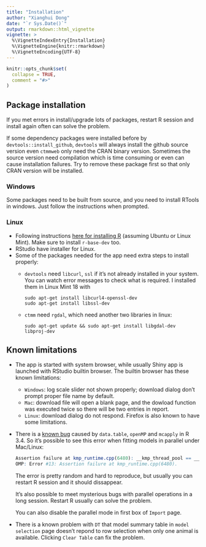 ```yaml
---
title: "Installation"
author: "Xianghui Dong"
date: "`r Sys.Date()`"
output: rmarkdown::html_vignette
vignette: >
  %\VignetteIndexEntry{Installation}
  %\VignetteEngine{knitr::rmarkdown}
  %\VignetteEncoding{UTF-8}
---
```


```r
knitr::opts_chunk$set(
  collapse = TRUE,
  comment = "#>"
)
```

## Package installation

If you met errors in install/upgrade lots of packages, restart R session and install again often can solve the problem. 

If some dependency packages were installed before by `devtools::install_github`, `devtools` will always install the github source version even `ctmmweb` only need the CRAN binary version. Sometimes the source version need compilation which is time consuming or even can cause installation failures. Try to remove these package first so that only CRAN version will be installed.

### Windows

Some packages need to be built from source, and you need to install RTools in windows. Just follow the instructions when prompted.

### Linux
- Following instructions [here for installing R](https://cloud.r-project.org/bin/linux/ubuntu/) (assuming Ubuntu or Linux Mint). Make sure to install `r-base-dev` too.
- RStudio have installer for Linux.
- Some of the packages needed for the app need extra steps to install properly:
  + `devtools` need `libcurl`, `ssl` if it's not already installed in your system. You can watch error messages to check what is required. I installed them in Linux Mint 18 with
  
        sudo apt-get install libcurl4-openssl-dev
        sudo apt-get install libssl-dev
  
  + `ctmm` need `rgdal`, which need another two libraries in linux:
  
        sudo apt-get update && sudo apt-get install libgdal-dev libproj-dev
  
## Known limitations
- The app is started with system browser, while usually Shiny app is launched with RStudio builtin browser. The builtin browser has these known limitations:
    - `Windows`: log scale slider not shown properly; download dialog don't prompt proper file name by default.
    - `Mac`: download file will open a blank page, and the dowload function was executed twice so there will be two entries in report.
    - `Linux`: download dialog do not respond.
    Firefox is also known to have some limitations.
- There is a [known bug](https://github.com/Rdatatable/data.table/issues/2137) caused by `data.table`, `openMP` and `mcapply` in R 3.4. So it's possible to see this error when fitting models in parallel under Mac/Linux:

    ```r
    Assertion failure at kmp_runtime.cpp(6480): __kmp_thread_pool == __null.
    OMP: Error #13: Assertion failure at kmp_runtime.cpp(6480).
    ```

  The error is pretty random and hard to reproduce, but usually you can restart R session and it should dissappear.
  
  It's also possible to meet mysterious bugs with parallel operations in a long session. Restart R usually can solve the problem. 
  
  You can also disable the parallel mode in first box of `Import` page.
- There is a known problem with `DT` that model summary table in `model selection` page doesn't repond to row selection when only one animal is available. Clicking `Clear Table` can fix the problem.

